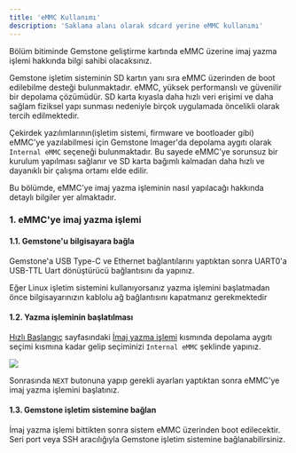 ```yaml
---
title: 'eMMC Kullanımı'
description: 'Saklama alanı olarak sdcard yerine eMMC kullanımı'
---
```


<Tip>
Bölüm bitiminde Gemstone geliştirme kartında eMMC üzerine imaj yazma işlemi hakkında bilgi sahibi olacaksınız.
</Tip>

Gemstone işletim sisteminin SD kartın yanı sıra eMMC üzerinden de boot edilebilme desteği bulunmaktadır. eMMC, yüksek performanslı 
ve güvenilir bir depolama çözümüdür. SD karta kıyasla daha hızlı veri erişimi ve daha sağlam fiziksel yapı sunması nedeniyle birçok 
uygulamada öncelikli olarak tercih edilmektedir.

Çekirdek yazılımlarının(işletim sistemi, firmware ve bootloader gibi) eMMC'ye yazılabilmesi için Gemstone Imager'da depolama aygıtı olarak
`Internal eMMC` seçeneği bulunmaktadır. Bu sayede eMMC’ye sorunsuz bir kurulum yapılması sağlanır ve SD karta bağımlı kalmadan daha hızlı 
ve dayanıklı bir çalışma ortamı elde edilir.

Bu bölümde, eMMC'ye imaj yazma işleminin nasıl yapılacağı hakkında detaylı bilgiler yer almaktadır.

### 1. eMMC'ye imaj yazma işlemi
#### 1.1. Gemstone'u bilgisayara bağla

Gemstone'a USB Type-C ve Ethernet bağlantılarını yaptıktan sonra UART0'a USB-TTL Uart dönüştürücü bağlantısını da yapınız.

<Warning>Eğer Linux işletim sistemini kullanıyorsanız yazma işlemini başlatmadan önce bilgisayarınızın kablolu ağ bağlantısını 
kapatmanız gerekmektedir</Warning>

#### 1.2. Yazma işleminin başlatılması

[Hızlı Başlangıç](/tr/quickstart) sayfasındaki [İmaj yazma işlemi](/tr/quickstart#1-2-i̇maj-yazma-işlemi) kısmında depolama aygıtı seçimi
kısmına kadar gelip seçiminizi `Internal eMMC` şeklinde yapınız.

<Frame >
  <img src="/images/gem-imager/m-storage.png" />
</Frame>

Sonrasında `NEXT` butonuna yapıp gerekli ayarları yaptıktan sonra eMMC'ye imaj yazma işlemini başlatınız.

#### 1.3. Gemstone işletim sistemine bağlan

İmaj yazma işlemi bittikten sonra sistem eMMC üzerinden boot edilecektir. Seri port veya SSH aracılığıyla
Gemstone işletim sistemine bağlanabilirsiniz.
